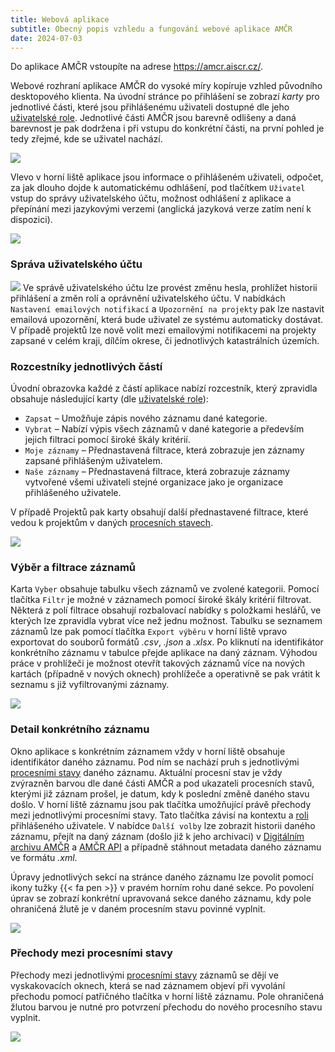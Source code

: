 ```yaml
---
title: Webová aplikace
subtitle: Obecný popis vzhledu a fungování webové aplikace AMČR
date: 2024-07-03
---
```


::: {.callout-note}

Do aplikace AMČR vstoupíte na adrese [https://amcr.aiscr.cz/](https://amcr.aiscr.cz/){.external}.

:::

Webové rozhraní aplikace AMČR do vysoké míry kopíruje vzhled původního desktopového klienta.
Na úvodní stránce po přihlášení se zobrazí *karty* pro jednotlivé části, které jsou přihlášenému uživateli dostupné dle jeho [uživatelské role](/o-systemu/role.qmd). 
Jednotlivé části AMČR jsou barevně odlišeny a daná barevnost je pak dodržena i při vstupu do konkrétní části, na první pohled je tedy zřejmé, kde se uživatel nachází.

![](figs/gui-init.png)

Vlevo v horní liště aplikace jsou informace o přihlášeném uživateli, odpočet, za jak dlouho dojde k automatickému odhlášení, pod tlačítkem `Uživatel` vstup do správy uživatelského účtu, možnost odhlášení z aplikace a přepínání mezi jazykovými verzemi (anglická jazyková verze zatím není k dispozici).

![](figs/gui-user.png)

### Správa uživatelského účtu

![](figs/gui-notifikace.png){.column-margin}
Ve správě uživatelského účtu lze provést změnu hesla, prohlížet historii přihlášení a změn rolí a oprávnění uživatelského účtu.
V nabídkách `Nastavení emailových notifikací` a `Upozornění na projekty` pak lze nastavit emailová upozornění, která bude uživatel ze systému automaticky dostávat.
V případě projektů lze nově volit mezi emailovými notifikacemi na projekty zapsané v celém kraji, dílčím okrese, či jednotlivých katastrálních územích.

### Rozcestníky jednotlivých částí 

Úvodní obrazovka každé z částí aplikace nabízí rozcestník, který zpravidla obsahuje následující karty (dle [uživatelské role](/o-systemu/role.qmd)):

- `Zapsat` -- Umožňuje zápis nového záznamu dané kategorie.
- `Vybrat` -- Nabízí výpis všech záznamů v dané kategorie a především jejich filtraci pomocí široké škály kritérií.
- `Moje záznamy` -- Přednastavená filtrace, která zobrazuje jen záznamy zapsané přihlášeným uživatelem.
- `Naše záznamy` -- Přednastavená filtrace, která zobrazuje záznamy vytvořené všemi uživateli stejné organizace jako je organizace přihlášeného uživatele.

V případě Projektů pak karty obsahují další přednastavené filtrace, které vedou k projektům v daných [procesních stavech](/o-systemu/procesy.qmd).

![](figs/gui-proj.png)

### Výběr a filtrace záznamů

Karta `Vyber` obsahuje tabulku všech záznamů ve zvolené kategorii.
Pomocí tlačítka `Filtr` je možné v záznamech pomocí široké škály kritérií filtrovat.
Některá z polí filtrace obsahují rozbalovací nabídky s položkami heslářů, ve kterých lze zpravidla vybrat více než jednu možnost.
Tabulku se seznamem záznamů lze pak pomocí tlačítka `Export výběru` v horní liště vpravo exportovat do souborů formátů *.csv*, *.json* a *.xlsx*. 
Po kliknutí na identifikátor konkrétního záznamu v tabulce přejde aplikace na daný záznam.
Výhodou práce v prohlížeči je možnost otevřít takových záznamů více na nových kartách (případně v nových oknech) prohlížeče a operativně se pak vrátit k seznamu s již vyfiltrovanými záznamy.

![](figs/gui-filtr.png)

### Detail konkrétního záznamu

Okno aplikace s konkrétním záznamem vždy v horní liště obsahuje identifikátor daného záznamu.
Pod ním se nachází pruh s jednotlivými [procesními stavy](/o-systemu/procesy.qmd) daného záznamu.
Aktuální procesní stav je vždy zvýrazněn barvou dle dané části AMČR a pod ukazateli procesních stavů, kterými již záznam prošel, je datum, kdy k poslední změně daného stavu došlo.
V horní liště záznamu jsou pak tlačítka umožňující právě přechody mezi jednotlivými procesními stavy.
Tato tlačítka závisí na kontextu a [roli](/o-systemu/role.qmd) přihlášeného uživatele.
V nabídce `Další volby` lze zobrazit historii daného záznamu, přejít na daný záznam (došlo již k jeho archivaci) v [Digitálním archivu AMČR](https://digiarchiv.aiscr.cz/){.external} a [AMČR API](https://api.aiscr.cz/){.external} a případně stáhnout metadata daného záznamu ve formátu *.xml*.

Úpravy jednotlivých sekcí na stránce daného záznamu lze povolit pomocí ikony tužky {{< fa pen >}} v pravém horním rohu dané sekce.
Po povolení úprav se zobrazí konkrétní upravovaná sekce daného záznamu, kdy pole ohraničená žlutě je v daném procesním stavu povinné vyplnit. 

![](figs/gui-stavy.png)

### Přechody mezi procesními stavy

Přechody mezi jednotlivými [procesními stavy](/o-systemu/procesy.qmd) záznamů se dějí ve vyskakovacích oknech, která se nad záznamem objeví při vyvolání přechodu pomocí patřičného tlačítka v horní liště záznamu.
Pole ohraničená žlutou barvou je nutné pro potvrzení přechodu do nového procesního stavu vyplnit. 

![](figs/gui-prihlasit.png)
